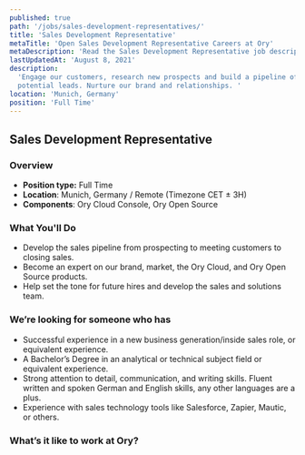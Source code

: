 ```yaml
---
published: true
path: '/jobs/sales-development-representatives/'
title: 'Sales Development Representative'
metaTitle: 'Open Sales Development Representative Careers at Ory'
metaDescription: 'Read the Sales Development Representative job description.'
lastUpdatedAt: 'August 8, 2021'
description:
  'Engage our customers, research new prospects and build a pipeline of
  potential leads. Nurture our brand and relationships. '
location: 'Munich, Germany'
position: 'Full Time'
---
```



## Sales Development Representative

<About />
<Sales />

### Overview

- **Position type:** Full Time
- **Location**: Munich, Germany / Remote (Timezone CET ± 3H)
- **Components**: Ory Cloud Console, Ory Open Source

### What You'll Do

- Develop the sales pipeline from prospecting to meeting customers to closing
  sales.
- Become an expert on our brand, market, the Ory Cloud, and Ory Open Source
  products.
- Help set the tone for future hires and develop the sales and solutions team.

### We’re looking for someone who has

- Successful experience in a new business generation/inside sales role, or
  equivalent experience.
- A Bachelor’s Degree in an analytical or technical subject field or equivalent
  experience.
- Strong attention to detail, communication, and writing skills. Fluent written
  and spoken German and English skills, any other languages are a plus.
- Experience with sales technology tools like Salesforce, Zapier, Mautic, or
  others.

### What’s it like to work at Ory?

<WorkAtOry />
